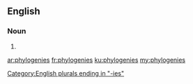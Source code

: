==English==

===Noun===
{{head|en|plural}}

# {{plural of|phylogeny|lang=en|nocat=1}}

[[Category:English plurals ending in "-ies"]]

[[ar:phylogenies]]
[[fr:phylogenies]]
[[ku:phylogenies]]
[[my:phylogenies]]